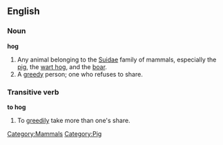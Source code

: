 ==English==
===Noun===
'''hog'''
#Any animal belonging to the [[Suidae]] family of mammals, especially the [[pig]], the [[wart hog]], and the [[boar]].
#A [[greedy]] person; one who refuses to share.

===Transitive verb===
'''to hog'''
#To [[greedily]] take more than one's share.
[[Category:Mammals]] [[Category:Pig]]